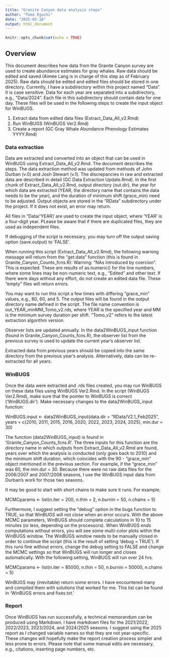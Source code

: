 ```yaml
---
title: "Granite Canyon data analysis steps"
author: "Tomo Eguchi"
date: "2025-02-18"
output: html_document
---
```


```r
knitr::opts_chunk$set(echo = TRUE)
```

## Overview

This document describes how data from the Granite Canyon survey are used to create abundance estimates for gray whales. Raw data should be edited and saved (Aimée Lang is in charge of this step as of February 2025). Raw data should be edited and edited files should be stored in one directory. Currently, I have a subdirectory within this project named "Data". It is case sensitive. Data for each year are separated into a subdirectory, e.g., "Data/2024". Each file in this subdirectory should contain data for one day. These files will be used in the following steps to create the input object for WinBUGS. 

1. Extract data from edited data files (Extract_Data_All_v2.Rmd)
2. Run WinBUGS (WinBUGS Ver2.Rmd)
3. Create a report (GC Gray Whale Abundance Phenology Estimates YYYY.Rmd)


### Data extraction

Data are extracted and converted into an object that can be used in WinBUGS using Extract_Data_All_v2.Rmd. The document describes the steps. The data extraction method was updated from methods of John Durban (v.0) and Josh Stewart (v.1). The discrepancies in raw and extracted data are described in detail (GC Data Extraction Update.Rmd). In the first chunk of Extract_Data_All_v2.Rmd, output directory (out.dir), the year for which data are extracted (YEAR, the directory name that contains the data needs to be the year), and the duration of minimum shift (grace_min) need to be adjusted. Output objects are stored in the "RData" subdirectory under the project. If it does not exist, an error may return. 

All files in "Data/'YEAR'/ are used to create the input object, where 'YEAR' is a four-digit year. PLease be aware that if there are duplicated files, they are used as independent files.

If debugging of the script is necessary, you may turn off the output saving option (save.output) to 'FALSE'. 

When running this script (Extract_Data_All_v2.Rmd), the following warning message will return from the "get.data" function (this is found in Granite_Canyon_Counts_fcns.R): Warning: "NAs introduced by coercion". This is expected. These are results of as.numeric() for the line numbers, where some lines may be non-numeric text, e.g., "Edited" and other text. If there were days without any effort, do not create an edited data file. These "empty" files will return errors. 

You may want to run this script a few times with differing "grace_min" values, e.g., 80, 60, and 5. The output files will be found in the output directory name defined in the script. The file name convention is out_YEAR_minMM_Tomo_v2.rds, where YEAR is the specified year and MM is the minimum survey duration per shift. "Tomo_v2" refers to the latest extraction algorithm version.

Observer lists are updated annually. In the data2WinBUGS_input function (found in Granite_Canyon_Counts_fcns.R), the observer list from the previous survey is used to update the current year's observer list. 

Extracted data from previous years should be copied into the same directory from the previous year's analysis. Alternatively, data can be re-extracted for all years. 

### WinBUGS

Once the data were extracted and .rds files created, you may run WinBUGS on these data files using WinBUGS Ver2.Rmd. In the script (WinBUGS Ver2.Rmd), make sure that the pointer to WinBUGS is correct ('WinBUGS.dir'). Make necessary changes to the data2WinBUGS_input function:

WinBUGS.input <- data2WinBUGS_input(data.dir = "RData/V2.1_Feb2025",
                                    years = c(2010, 2011, 2015, 2016, 2020, 2022, 2023, 2024, 2025),
                                    min.dur = 30) 
                                    
The function (data2WinBUGS_input) is found in 'Granite_Canyon_Counts_fcns.R'. The three inputs for this function are the directory name in which outputs from Extract_Data_All_v2.Rmd are found, years over which the analysis is conducted (only goes back to 2010) and the minimum shift duration, which coincides with the 90 - "grace_min" object mentioned in the previous section. For example, if the "grace_min" was 60, the min.dur = 30. Because there were no raw data files for the 2006/2007 and 2007/2008 seasons, I use the WinBUGS input data from Durban's work for those two seasons. 

It may be good to start with short chains to make sure it runs. For example, 

MCMCparams <- list(n.iter = 200,
                   n.thin = 2,
                   n.burnin = 50,
                   n.chains = 5)

Furthermore, I suggest setting the "debug" option in the bugs function to TRUE, so that WinBUGS will not close when an error occurs. With the above MCMC parameters, WinBUGS should complete calculations in 10 to 15 minutes (or less, depending on the processors). When WinBUGS ends computations without errors, you will see some multi-color plots within the WinBUGS window. The WinBUGS window needs to be manually closed in order to continue the script (this is the result of setting 'debug = TRUE'). If this runs fine without errors, change the debug setting to FALSE and change the MCMC settings so that WinBUGS will run longer and closes automatically. With the following setting, WinBUGS will run over 24 hrs. 

MCMCparams <- list(n.iter = 85000, 
                   n.thin = 50, 
                   n.burnin = 50000,
                   n.chains = 5)

WinBUGS may (inevitable) return some errors. I have encountered many and compiled them with solutions that worked for me. This list can be found in 'WinBUGS errors and fixes.txt.' 

### Report
Once WinBUGS has run successfully, a technical memorandum can be produced using Markdown. I have markdown files for the 2021/2022, 2022/2023, 2023/2024, and 2024/2025 seasons. I suggest using the 2025 report as I changed variable names so that they are not year-specific. These changes will hopefully make the report creation process simpler and less prone to errors. Please note that some manual edits are necessary, e.g., citations, inserting page numbers, etc.


